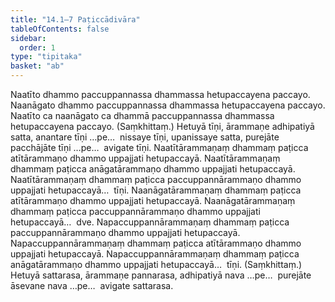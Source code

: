 ```yaml
---
title: "14.1–7 Paṭiccādivāra"
tableOfContents: false
sidebar:
  order: 1
type: "tipitaka"
basket: "ab"
---
```



<DynamicBreadcrumb />

<Division number="26">

<Paragraph number="91">
Naatīto dhammo paccuppannassa dhammassa hetupaccayena paccayo. Naanāgato dhammo paccuppannassa dhammassa hetupaccayena paccayo. Naatīto ca naanāgato ca dhammā paccuppannassa dhammassa hetupaccayena paccayo. (Saṃkhittaṃ.)
</Paragraph>

<Paragraph number="92">
Hetuyā tīṇi, ārammaṇe adhipatiyā satta, anantare tīṇi …pe…  nissaye tīṇi, upanissaye satta, purejāte pacchājāte tīṇi …pe…  avigate tīṇi.
</Paragraph>

</Division>
<Division number="27">

<Paragraph number="93">
Naatītārammaṇaṃ dhammaṃ paṭicca atītārammaṇo dhammo uppajjati hetupaccayā. Naatītārammaṇaṃ dhammaṃ paṭicca anāgatārammaṇo dhammo uppajjati hetupaccayā. Naatītārammaṇaṃ dhammaṃ paṭicca paccuppannārammaṇo dhammo uppajjati hetupaccayā…  tīṇi.
</Paragraph>

<Paragraph number="94">
Naanāgatārammaṇaṃ dhammaṃ paṭicca atītārammaṇo dhammo uppajjati hetupaccayā. Naanāgatārammaṇaṃ dhammaṃ paṭicca paccuppannārammaṇo dhammo uppajjati hetupaccayā…  dve.
</Paragraph>

<Paragraph number="95">
Napaccuppannārammaṇaṃ dhammaṃ paṭicca paccuppannārammaṇo dhammo uppajjati hetupaccayā. Napaccuppannārammaṇaṃ dhammaṃ paṭicca atītārammaṇo dhammo uppajjati hetupaccayā. Napaccuppannārammaṇaṃ dhammaṃ paṭicca anāgatārammaṇo dhammo uppajjati hetupaccayā…  tīṇi. (Saṃkhittaṃ.)
</Paragraph>

<Paragraph number="96">
Hetuyā sattarasa, ārammaṇe pannarasa, adhipatiyā nava …pe…  purejāte āsevane nava …pe…  avigate sattarasa.
</Paragraph>
</Division>